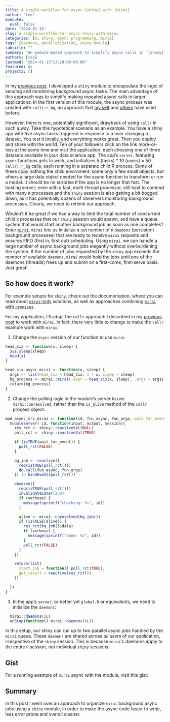 ```yaml
---
title: A simple workflow for async {shiny} with {mirai}
author: "teo"
execute:
  eval: false
date: "2024-01-15"
slug: a-simple-workflow-for-async-shiny-with-mirai
categories: [R, shiny, async programming, mirai]
tags: [daemons, parallelization, shiny module]
subtitle: ""
summary: "An module-based approach to simplify async calls in `{shiny}` apps using `{mirai}`"
authors: [teo]
lastmod: "2024-01-15T13:10:09-06:00"
featured: no
projects: []
---
```


In my [previous post](https://discindo.org/post/an-opiniated-workflow-for-async-shiny-with-callr/),
I developed a `shiny` module to encapsulate the logic of sending and monitoring background async
tasks. The main advantage of this approach was to simplify making repeated async calls
in larger applications. In the first version of this module, the async process was
created with `callr:r_bg`, an approach that [my self](https://discindo.org/post/asynchronous-execution-in-shiny/) and
[others](https://hypebright.nl/index.php/2023/09/12/async-programming-in-shiny-with-crew-and-callr/) have used before.

However, there is one, potentially significant, drawback of using `callr` in such
a way. Take this hypotetical scenario as an example. You have a shiny app with
five async tasks triggered in response to a user changing a dataset. You test it locally,
and everything works great. Then you deploy and share with the world. Ten of your
followers click on the link more-or-less at the same time and visit the application,
each choosing one of three datasets available in your data science app. The app's
`server`, featuring `async` functions gets to work, and initializes 5 (tasks) \* 10 (users)
= 50 `callr::r_bg` calls, each running in a separate child R process. Some of these
copy nothing the child enviroment, some only a few small objects, but others a large
data object needed for the async function to transform or run a model. It should be no surprise
if the app is no longer that fast. The hosting server, even with a fast, multi-thread
processor, still hast to contend with many `R` processes and the `shiny` session
is also getting a bit bogged down, as it has potentially dozens of observers monitoring
background processes. Clearly, we need to rethink our approach.

Wouldn't it be great if we had a way to limit the total number of concurrent
child `R` processes that our `shiny` session would spawn, and have a queue system
that would start another background job as soon as one completes? Enter
[`mirai`](https://github.com/shikokuchuo/mirai). `mirai` lets us initialize a set
number of `R` `daemons` (persistent background processes) that are
ready to receive `mirai` requests and ensures FIFO (first in, first out) scheduling.
Using `mirai`, we can handle a large number of async background jobs elegantly
without overburdening the system. If the number of jobs requested by the `shiny`
app exceeds the number of available `daemons`, `mirai` would hold the jobs until
one of the daemons (threads) frees up and submit on a first-come, first-serve
basis. Just great!

## So how does it work?

For example setups for `shiny`, check out the documentation, where you can read
about [`mirai`-only](https://shikokuchuo.net/mirai/articles/shiny.html#shiny-example-usage)
solutions, as well as approaches combining
[`mirai` with `promises`](https://shikokuchuo.net/mirai/articles/shiny.html#example-using-promises).

For my application, I'll adapt the `callr` approach I described in my
[previous post](https://discindo.org/post/an-opiniated-workflow-for-async-shiny-with-callr/)
to work with `mirai`. In fact, there very little to change to make the `callr`
example work with `mirai`:

1. Change the `async` version of our function to use `mirai`

```r
head_six <- function(x, sleep) {
  Sys.sleep(sleep)
  head(x)
}

head_six_async_mirai <- function(x, sleep) {
  args <- list(head_six = head_six, x = x, sleep = sleep)
  bg_process <- mirai::mirai(.expr = head_six(x, sleep), .args = args)
  return(bg_process)
}
```

2. Change the polling logic in the module's server to use `mirai::unresolved`,
   rather than the `is_alive` method of the `callr` process object.

```r
mod_async_srv_mirai <- function(id, fun_async, fun_args, wait_for_event = FALSE, verbose = FALSE) {
  moduleServer( id, function(input, output, session){
    res_rct <- shiny::reactiveVal(NULL)
    poll_rct <- shiny::reactiveVal(TRUE)

    if (isTRUE(wait_for_event)) {
      poll_rct(FALSE)
    }

    bg_job <- reactive({
      req(isTRUE(poll_rct()))
      do.call(fun_async, fun_args)
    }) |> bindEvent(poll_rct())

    observe({
      req(isTRUE(poll_rct()))
      invalidateLater(250)
      if (verbose) {
        message(sprintf("checking: %s", id))
      }

      alive <- mirai::unresolved(bg_job())
      if (isFALSE(alive)) {
        res_rct(bg_job()$data)
        if (verbose) {
          message(sprintf("done: %s", id))
        }
        poll_rct(FALSE)
      }
    })

    return(list(
      start_job = function() poll_rct(TRUE),
      get_result = reactive(res_rct())
    ))

  })
}
```

3. In the app's `server`, or better yet `global.R` or equivalents, we need to
   initialize the `daemons`:

```r
  mirai::daemons(2L)
  onStop(function() mirai::daemons(0L))
```

In this setup, our shiny can run up to two parallel async jobs handled by the
`mirai` queue. These `daemons` are shared across _all users_ of our application,
irrespective of the `shiny` session. This is because `mirai`'s daemons apply to
the entire `R` session, not individual `shiny` sessions.

## Gist

For a running example of `mirai` async with the module, visit this gist:

<script src="https://gist.github.com/teofiln/59e69133e2ce08597b071ffa1cad5dc9.js"></script>

## Summary

In this post I went over an approach to organize `mirai` background async jobs using
a `shiny` module, in order to make the async code faster to write, less error prone
and overall cleaner.
